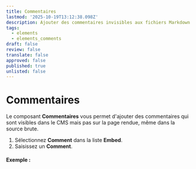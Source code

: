 ```yaml
---
title: Commentaires
lastmod: '2025-10-19T13:12:38.098Z'
description: Ajouter des commentaires invisibles aux fichiers Markdown.
tags:
  - elements
  - elements_comments
draft: false
review: false
translate: false
approved: false
published: true
unlisted: false
---
```


# Commentaires

Le composant **Commentaires** vous permet d'ajouter des commentaires qui sont visibles dans le CMS mais pas sur la page rendue, même dans la source brute.

1. Sélectionnez **Comment** dans la liste **Embed**.
2. Saisissez un **Comment**.

#### Exemple :

<!-- hidden comment="Ce commentaire est invisible dans le site web publié." -->
